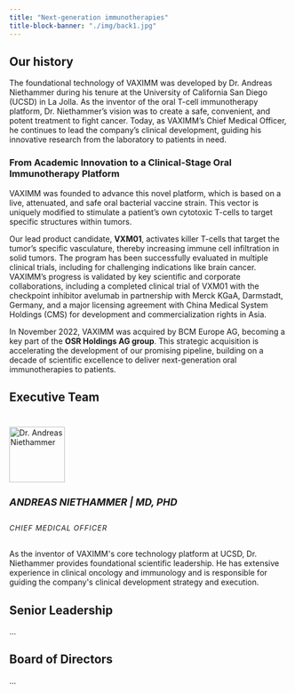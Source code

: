 ```yaml
---
title: "Next-generation immunotherapies"
title-block-banner: "./img/back1.jpg"
---
```


## Our history

The foundational technology of VAXIMM was developed by Dr. Andreas Niethammer during his tenure at the University of California San Diego (UCSD) in La Jolla. As the inventor of the oral T-cell immunotherapy platform, Dr. Niethammer's vision was to create a safe, convenient, and potent treatment to fight cancer. Today, as VAXIMM's Chief Medical Officer, he continues to lead the company's clinical development, guiding his innovative research from the laboratory to patients in need.

### From Academic Innovation to a Clinical-Stage Oral Immunotherapy Platform

VAXIMM was founded to advance this novel platform, which is based on a live, attenuated, and safe oral bacterial vaccine strain. This vector is uniquely modified to stimulate a patient's own cytotoxic T-cells to target specific structures within tumors.

Our lead product candidate, **VXM01**, activates killer T-cells that target the tumor's specific vasculature, thereby increasing immune cell infiltration in solid tumors. The program has been successfully evaluated in multiple clinical trials, including for challenging indications like brain cancer. VAXIMM's progress is validated by key scientific and corporate collaborations, including a completed clinical trial of VXM01 with the checkpoint inhibitor avelumab in partnership with Merck KGaA, Darmstadt, Germany, and a major licensing agreement with China Medical System Holdings (CMS) for development and commercialization rights in Asia.

In November 2022, VAXIMM was acquired by BCM Europe AG, becoming a key part of the **OSR Holdings AG group**. This strategic acquisition is accelerating the development of our promising pipeline, building on a decade of scientific excellence to deliver next-generation oral immunotherapies to patients.

## Executive Team

```{=html}
<style>
    /* Optional: Custom styles for a cleaner look */
    .team-card .card-img-top {
        /* **Adjust these values to make the photo smaller** */
        width: 100px; /* Changed from 150px */
        height: 100px; /* Changed from 150px */
        object-fit: cover;
        margin: 1.5rem auto 0 auto; /* Center image and add space */
    }
    .team-card .card-title {
        font-weight: bold;
        text-transform: uppercase;
        font-size: 1.1rem;
    }
    .team-card .card-subtitle {
        text-transform: uppercase;
        font-size: 0.8rem;
        letter-spacing: 1px;
    }
</style>

<div class="container py-5">
    <div class="row justify-content-center">
        <div class="col-12 col-md-6 col-lg-4">
            <div class="card text-center border-0 shadow-sm team-card h-100">
                <img src="https://cdn.theorg.com/48250e5d-580b-4e1c-926e-7c31a1178ef5_thumb.jpg" class="card-img-top rounded-circle" alt="Dr. Andreas Niethammer">
                <div class="card-body">
                    <h5 class="card-title mt-3">Andreas Niethammer | MD, PhD</h5>
                    <h6 class="card-subtitle mb-3 text-muted">Chief Medical Officer</h6>
                    <p class="card-text">
                        As the inventor of VAXIMM's core technology platform at UCSD, Dr. Niethammer provides foundational scientific leadership. He has extensive experience in clinical oncology and immunology and is responsible for guiding the company's clinical development strategy and execution.
                    </p>
                </div>
                <div class="card-footer bg-transparent border-0 pb-3">
                    <a href="https://www.linkedin.com/in/andreas-niethammer-md-phd-4a086323/" class="text-secondary mx-2">
                        <i class="bi bi-linkedin fs-4"></i>
                    </a>
                </div>
            </div>
        </div>
    </div>
</div>
```

## Senior Leadership

<!-- ```{=html}
<style>
    /* Optional: Custom styles for a cleaner look */
    .team-card .card-img-top {
        /* **Adjust these values to make the photo smaller** */
        width: 100px; /* Changed from 150px */
        height: 100px; /* Changed from 150px */
        object-fit: cover;
        margin: 1.5rem auto 0 auto; /* Center image and add space */
    }
    .team-card .card-title {
        font-weight: bold;
        text-transform: uppercase;
        font-size: 1.1rem;
    }
    .team-card .card-subtitle {
        text-transform: uppercase;
        font-size: 0.8rem;
        letter-spacing: 1px;
    }
</style>

<div class="container py-5">
    <div class="row justify-content-center">
        <div class="col-12 col-md-6 col-lg-4">
            <div class="card text-center border-0 shadow-sm team-card h-100">
                <img src="https://secondscight.com/static/images/profile-pic.png" class="card-img-top rounded-circle" alt="Sébastien Wieckowski">
                <div class="card-body">
                    <h5 class="card-title mt-3">Sébastien Wieckowski | PhD</h5>
                    <h6 class="card-subtitle mb-3 text-muted">Senior Director Platform Optimization and Nonclinical Development (Consultant)</h6>
                    <p class="card-text">
                        Sébastien has 15 years experience in oncoimmunology and vaccine development. He joined VAXIMM in 2016 as Senior Scientist, where he was in charge of the preclinical development of the various assets. He notably developed the VAXIMM neoantigen platform, which was subsequently acquired by NEC.
                    </p>
                </div>
                <div class="card-footer bg-transparent border-0 pb-3">
                    <a href="https://linkedin.com/in/sbwiecko" class="text-secondary mx-2">
                        <i class="bi bi-linkedin fs-4"></i>
                    </a>
                </div>
            </div>
        </div>
    </div>
</div>
``` -->

...

## Board of Directors

...